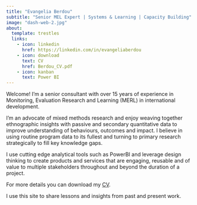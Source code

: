 ```yaml
---
title: "Evangelia Berdou"
subtitle: "Senior MEL Expert | Systems & Learning | Capacity Building"
image: "dash-web-2.jpg"
about: 
  template: trestles
  links:
    - icon: linkedin
      href: https://linkedin.com/in/evangeliaberdou
    - icon: download
      text: CV
      href: Berdou_CV.pdf
    - icon: kanban
      text: Power BI
---
```


Welcome!
I'm a senior consultant with over 15 years of experience in Monitoring, Evaluation Research and Learning (MERL) in international development.

I'm an advocate of mixed methods research and enjoy weaving together ethnographic insights with passive and secondary quantitative data to improve understanding of behaviours, outcomes and impact.
I believe in using routine program data to its fullest and turning to primary research strategically to fill key knowledge gaps.

I use cutting edge analytical tools such as PowerBI and leverage design thinking to create products and services that are engaging, reusable and of value to multiple stakeholders throughout and beyond the duration of a project.

For more details you can download my [CV](Berdou_CV.pdf).

I use this site to share lessons and insights from past and present work.
